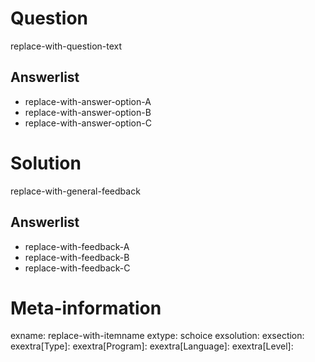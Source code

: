 Question
========
  
replace-with-question-text
  
Answerlist
----------
* replace-with-answer-option-A
* replace-with-answer-option-B
* replace-with-answer-option-C

Solution
========
  
replace-with-general-feedback

Answerlist
----------
* replace-with-feedback-A
* replace-with-feedback-B
* replace-with-feedback-C

Meta-information
================
exname: replace-with-itemname
extype: schoice
exsolution: 
exsection: 
exextra[Type]: 
exextra[Program]: 
exextra[Language]: 
exextra[Level]: 